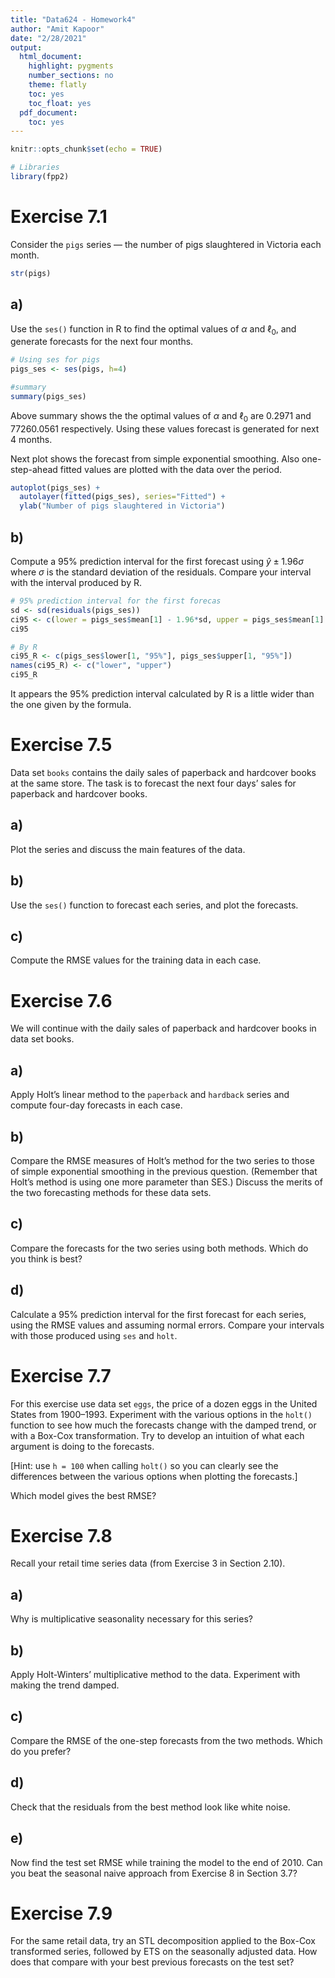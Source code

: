 ```yaml
---
title: "Data624 - Homework4"
author: "Amit Kapoor"
date: "2/28/2021"
output:
  html_document:
    highlight: pygments
    number_sections: no
    theme: flatly
    toc: yes
    toc_float: yes
  pdf_document:
    toc: yes
---
```


```r
knitr::opts_chunk$set(echo = TRUE)
```


```r
# Libraries
library(fpp2)
```

# Exercise 7.1
Consider the `pigs` series — the number of pigs slaughtered in Victoria each month.

```r
str(pigs)
```



## a)
Use the `ses()` function in R to find the optimal values of $\alpha$ and $\ell_0$, and generate forecasts for the next four months.


```r
# Using ses for pigs
pigs_ses <- ses(pigs, h=4)

#summary
summary(pigs_ses)
```

Above summary shows the the optimal values of $\alpha$ and $\ell_0$ are 0.2971 and 77260.0561 respectively. Using these values forecast is generated for next 4 months.

Next plot shows the forecast from simple exponential smoothing. Also one-step-ahead fitted values are plotted with the data over the period.

```r
autoplot(pigs_ses) +
  autolayer(fitted(pigs_ses), series="Fitted") +
  ylab("Number of pigs slaughtered in Victoria")
```



## b)
Compute a 95% prediction interval for the first forecast using $\hat{y} \pm 1.96 \sigma$ where $\sigma$ is the standard deviation of the residuals. Compare your interval with the interval produced by R.

```r
# 95% prediction interval for the first forecas
sd <- sd(residuals(pigs_ses))
ci95 <- c(lower = pigs_ses$mean[1] - 1.96*sd, upper = pigs_ses$mean[1] + 1.96*sd)
ci95
```


```r
# By R
ci95_R <- c(pigs_ses$lower[1, "95%"], pigs_ses$upper[1, "95%"])
names(ci95_R) <- c("lower", "upper")
ci95_R
```

It appears the 95% prediction interval calculated by R is a little wider than the one given by the formula.


# Exercise 7.5
Data set `books` contains the daily sales of paperback and hardcover books at the same store. The task is to forecast the next four days’ sales for paperback and hardcover books.

## a)
Plot the series and discuss the main features of the data.


## b)
Use the `ses()` function to forecast each series, and plot the forecasts.


## c)
Compute the RMSE values for the training data in each case.


# Exercise 7.6
We will continue with the daily sales of paperback and hardcover books in data set books.

## a)
Apply Holt’s linear method to the `paperback` and `hardback` series and compute four-day forecasts in each case.


## b)
Compare the RMSE measures of Holt’s method for the two series to those of simple exponential smoothing in the previous question. (Remember that Holt’s method is using one more parameter than SES.) Discuss the merits of the two forecasting methods for these data sets.


## c)
Compare the forecasts for the two series using both methods. Which do you think is best?


## d)
Calculate a 95% prediction interval for the first forecast for each series, using the RMSE values and assuming normal errors. Compare your intervals with those produced using `ses` and `holt`.



# Exercise 7.7
For this exercise use data set `eggs`, the price of a dozen eggs in the United States from 1900–1993. Experiment with the various options in the `holt()` function to see how much the forecasts change with the damped trend, or with a Box-Cox transformation. Try to develop an intuition of what each argument is doing to the forecasts.

[Hint: use `h = 100` when calling `holt()` so you can clearly see the differences between the various options when plotting the forecasts.]

Which model gives the best RMSE?



# Exercise 7.8 
Recall your retail time series data (from Exercise 3 in Section 2.10).


## a)
Why is multiplicative seasonality necessary for this series?


## b)
Apply Holt-Winters’ multiplicative method to the data. Experiment with making the trend damped.


## c)
Compare the RMSE of the one-step forecasts from the two methods. Which do you prefer?


## d)
Check that the residuals from the best method look like white noise.


## e)
Now find the test set RMSE while training the model to the end of 2010. Can you beat the seasonal naive approach from Exercise 8 in Section 3.7?



# Exercise 7.9
For the same retail data, try an STL decomposition applied to the Box-Cox transformed series, followed by ETS on the seasonally adjusted data. How does that compare with your best previous forecasts on the test set?






















